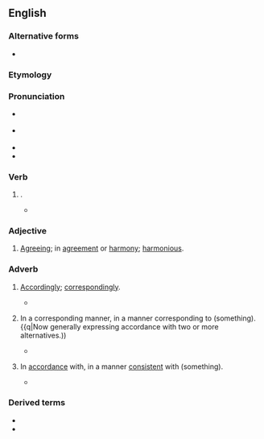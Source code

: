 ==English==

===Alternative forms===
* {{l|en|accourding}} {{qualifier|obsolete}}

===Etymology===
{{suffix|en|accord|ing}}

===Pronunciation===
* {{a|RP}} {{IPA|en|/əˈkɔːdɪŋ/}}
* {{a|US}} {{IPA|en|/ə.ˈkɔɹd.ɪŋ/}}
* {{audio|en|en-us-according.ogg|Audio (US)}}
* {{hyphenation|en|ac|cord|ing}}

===Verb===
{{head|en|verb form}}

# {{present participle of|en|accord|nocat=1}}.
#* {{quote-book|en|author={{w|Alfred Tennyson}}|chapter=Prologue|title=In Memoriam A.H.H.|year=1849|section=stanza 7-8|passage=That mind and soul, '''according''' well, / May make one music as before}}

===Adjective===
{{en-adj}}

# [[agreeing|Agreeing]]; in [[agreement]] or [[harmony]]; [[harmonious]].
#: {{ux|en|This '''according''' voice of national wisdom.}}

===Adverb===
{{en-adv}}

# {{lb|en|obsolete}} [[accordingly|Accordingly]]; [[correspondingly]]. {{defdate|16th-17th c.}}
#* {{quote-book|en|year=1604|author={{w|William Shakespeare}}|title=Measure for Measure|section=V.i|passage=That apprehends no further than this world, / And squarest thy life '''according'''.}}
# {{lb|en|usually|with "as"}} In a corresponding manner, in a manner corresponding to (something). {{q|Now generally expressing accordance with two or more alternatives.)) {{defdate|from 16th c.}}
#* {{quote-book|en|year=1946|author={{w|Bertrand Russell}}|title=History of Western Philosophy|section=I.20|passage=Ethical theories may be divided into two classes, '''according''' as they regard virtue as an end or a means.}}
# {{lb|en|usually|with "to"}} In [[accordance]] with, in a manner [[consistent]] with (something). {{defdate|from 16th c.}}
#* {{quote-book|en|year=1897|author=Henry James|title=What Maisie Knew|passage=there was only a frightening silence, unenlivened even by the invidious enquiries of former years, which culminated, '''according''' to its stern nature, in a still more frightening old woman, a figure awaiting her on the very doorstep.}}

===Derived terms===
* {{l|en|according to}}
* {{l|en|according as}}